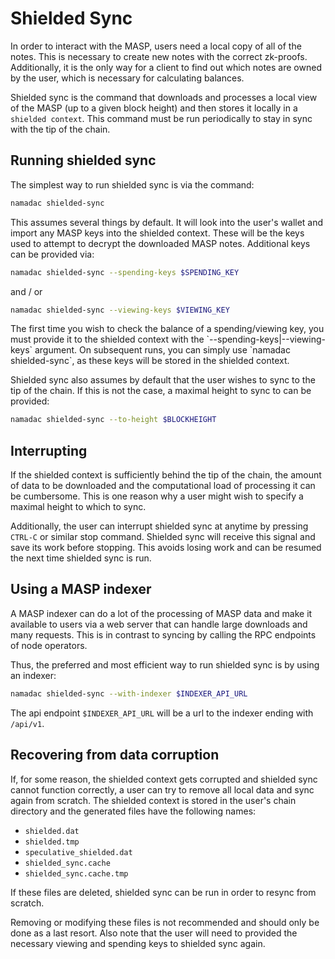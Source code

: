 
# Shielded Sync

In order to interact with the MASP, users need a local copy of all of the notes. This is
necessary to create new notes with the correct zk-proofs. Additionally, it is the only way
for a client to find out which notes are owned by the user, which is necessary for calculating balances.

Shielded sync is the command that downloads and processes a local view of the MASP (up to
a given block height) and then stores it locally in a `shielded context`. This command must be
run periodically to stay in sync with the tip of the chain.

## Running shielded sync

The simplest way to run shielded sync is via the command:
```bash copy
namadac shielded-sync
```
This assumes several things by default. It will look into the user's wallet and import any MASP
keys into the shielded context. These will be the keys used to attempt to decrypt the downloaded
MASP notes. Additional keys can be provided via:
```bash copy
namadac shielded-sync --spending-keys $SPENDING_KEY
```
and / or
```bash copy
namadac shielded-sync --viewing-keys $VIEWING_KEY
```

<Callout>
The first time you wish to check the balance of a spending/viewing key, you must provide it to the shielded context with
the `--spending-keys|--viewing-keys` argument. On subsequent runs, you can simply use `namadac shielded-sync`, as these
keys will be stored in the shielded context.
</Callout>

Shielded sync also assumes by default that the user wishes to sync to the tip of the chain. If this is not
the case, a maximal height to sync to can be provided:
```bash copy
namadac shielded-sync --to-height $BLOCKHEIGHT
```

## Interrupting

If the shielded context is sufficiently behind the tip of the chain, the amount of data to be downloaded
and the computational load of processing it can be cumbersome. This is one reason why a user might
wish to specify a maximal height to which to sync.

Additionally, the user can interrupt shielded sync at anytime by pressing `CTRL-C` or similar stop
command. Shielded sync will receive this signal and save its work before stopping. This avoids
losing work and can be resumed the next time shielded sync is run.

## Using a MASP indexer

A MASP indexer can do a lot of the processing of MASP data and make it available to users via a
web server that can handle large downloads and many requests. This is in contrast to syncing
by calling the RPC endpoints of node operators.

Thus, the preferred and most efficient way to run shielded sync is by using an indexer:
```bash copy
namadac shielded-sync --with-indexer $INDEXER_API_URL
```
The api endpoint `$INDEXER_API_URL` will be a url to the indexer ending with `/api/v1`.

## Recovering from data corruption

If, for some reason, the shielded context gets corrupted and shielded sync cannot function correctly,
a user can try to remove all local data and sync again from scratch. The shielded context is stored
in the user's chain directory and the generated files have the following names:
 * `shielded.dat`
 * `shielded.tmp`
 * `speculative_shielded.dat`
 * `shielded_sync.cache`
 * `shielded_sync.cache.tmp`

 If these files are deleted, shielded sync can be run in order to resync from scratch.

<Callout>
Removing or modifying these files is not recommended and should only be done as a last resort.
Also note that the user will need to provided the necessary viewing and spending keys to
shielded sync again.
</Callout>